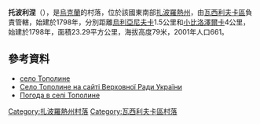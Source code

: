 {{coord|47|16|30|N|35|0|38|E|scale:100000|display=title}}

'''托波利涅'''（{{lang-uk|Тополине}}），是[[烏克蘭|烏克蘭]]的村落，位於該國東南部[[扎波羅熱州|扎波羅熱州]]，由[[瓦西利夫卡區|瓦西利夫卡區]]負責管轄，始建於1798年，分別距離[[烏利亞尼夫卡_(瓦西利夫卡區)|烏利亞尼夫卡]]1.5公里和[[小比洛澤爾卡|小比洛澤爾卡]]4公里，始建於1798年，面積23.29平方公里，海拔高度79米，2001年人口661。

==參考資料==
* [http://w1.c1.rada.gov.ua/pls/z7502/A005?rdat1=24.02.2015&rf7571=11966 село Тополине]{{dead link|date=2018年3月 |bot=InternetArchiveBot |fix-attempted=yes }}
* [http://w1.c1.rada.gov.ua/pls/z7502/A005?rdat1=24.02.2015&rf7571=11966 Село Тополине на сайті Верховної Ради України]{{dead link|date=2018年3月 |bot=InternetArchiveBot |fix-attempted=yes }}
* [http://weather.in.ua/ua/zaporozhskaja/26298 Погода в селі Тополине] {{Wayback|url=http://weather.in.ua/ua/zaporozhskaja/26298 |date=20200503141156 }}

[[Category:扎波羅熱州村落|Category:扎波羅熱州村落]]
[[Category:瓦西利夫卡區村落|Category:瓦西利夫卡區村落]]


{{Zaporizhia-geo-stub}}